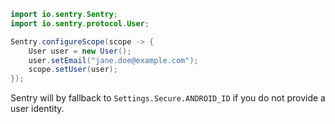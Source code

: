 ```java
import io.sentry.Sentry;
import io.sentry.protocol.User;

Sentry.configureScope(scope -> {
    User user = new User();
    user.setEmail("jane.doe@example.com");
    scope.setUser(user);
});
```

<Note>

Sentry will by fallback to `Settings.Secure.ANDROID_ID` if you do not provide a user identity.

</Note>
